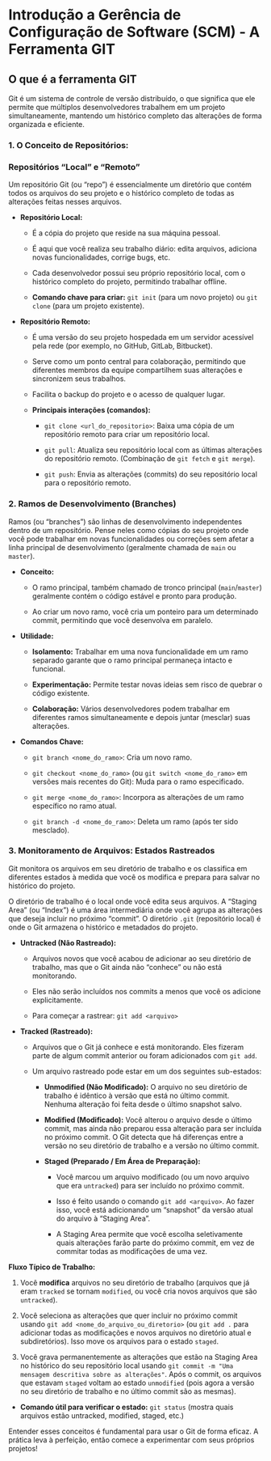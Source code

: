 # Introdução a Gerência de Configuração de Software (SCM) - A Ferramenta GIT

## O que é a ferramenta GIT

Git é um sistema de controle de versão distribuído, o que significa que ele permite que múltiplos desenvolvedores trabalhem em um projeto simultaneamente, mantendo um histórico completo das alterações de forma organizada e eficiente.

### **1. O Conceito de Repositórios:** 

### **Repositórios "Local" e  "Remoto"**

Um repositório Git (ou "repo") é essencialmente um diretório que contém todos os arquivos do seu projeto e o histórico completo de todas as alterações feitas nesses arquivos.

-   **Repositório Local:**

    -   É a cópia do projeto que reside na sua máquina pessoal.

    -   É aqui que você realiza seu trabalho diário: edita arquivos, adiciona novas funcionalidades, corrige bugs, etc.

    -   Cada desenvolvedor possui seu próprio repositório local, com o histórico completo do projeto, permitindo trabalhar offline.

    -   **Comando chave para criar:** `git init` (para um novo projeto) ou `git clone` (para um projeto existente).

-   **Repositório Remoto:**

    -   É uma versão do seu projeto hospedada em um servidor acessível pela rede (por exemplo, no GitHub, GitLab, Bitbucket).

    -   Serve como um ponto central para colaboração, permitindo que diferentes membros da equipe compartilhem suas alterações e sincronizem seus trabalhos.

    -   Facilita o backup do projeto e o acesso de qualquer lugar.

    -   **Principais interações (comandos):**

        -   `git clone <url_do_repositorio>`: Baixa uma cópia de um repositório remoto para criar um repositório local.

        -   `git pull`: Atualiza seu repositório local com as últimas alterações do repositório remoto. (Combinação de `git fetch` e `git merge`).

        -   `git push`: Envia as alterações (commits) do seu repositório local para o repositório remoto.

### **2. Ramos de Desenvolvimento (Branches)**

Ramos (ou "branches") são linhas de desenvolvimento independentes dentro de um repositório. Pense neles como cópias do seu projeto onde você pode trabalhar em novas funcionalidades ou correções sem afetar a linha principal de desenvolvimento (geralmente chamada de `main` ou `master`).

-   **Conceito:**

    -   O ramo principal, também chamado de tronco principal (`main`/`master`) geralmente contém o código estável e pronto para produção.

    -   Ao criar um novo ramo, você cria um ponteiro para um determinado commit, permitindo que você desenvolva em paralelo.

-   **Utilidade:**

    -   **Isolamento:** Trabalhar em uma nova funcionalidade em um ramo separado garante que o ramo principal permaneça intacto e funcional.

    -   **Experimentação:** Permite testar novas ideias sem risco de quebrar o código existente.

    -   **Colaboração:** Vários desenvolvedores podem trabalhar em diferentes ramos simultaneamente e depois juntar (mesclar) suas alterações.

-   **Comandos Chave:**

    -   `git branch <nome_do_ramo>`: Cria um novo ramo.

    -   `git checkout <nome_do_ramo>` (ou `git switch <nome_do_ramo>` em versões mais recentes do Git): Muda para o ramo especificado.

    -   `git merge <nome_do_ramo>`: Incorpora as alterações de um ramo específico no ramo atual.

    -   `git branch -d <nome_do_ramo>`: Deleta um ramo (após ter sido mesclado).

### **3. Monitoramento de Arquivos: Estados Rastreados**

Git monitora os arquivos em seu diretório de trabalho e os classifica em diferentes estados à medida que você os modifica e prepara para salvar no histórico do projeto.

O diretório de trabalho é o local onde você edita seus arquivos. A "Staging Area" (ou "Index") é uma área intermediária onde você agrupa as alterações que deseja incluir no próximo "commit". O diretório `.git` (repositório local) é onde o Git armazena o histórico e metadados do projeto.

-   **Untracked (Não Rastreado):**

    -   Arquivos novos que você acabou de adicionar ao seu diretório de trabalho, mas que o Git ainda não "conhece" ou não está monitorando.

    -   Eles não serão incluídos nos commits a menos que você os adicione explicitamente.

    -   Para começar a rastrear: `git add <arquivo>`

-   **Tracked (Rastreado):**

    -   Arquivos que o Git já conhece e está monitorando. Eles fizeram parte de algum commit anterior ou foram adicionados com `git add`.

    -   Um arquivo rastreado pode estar em um dos seguintes sub-estados:

        -   **Unmodified (Não Modificado):** O arquivo no seu diretório de trabalho é idêntico à versão que está no último commit. Nenhuma alteração foi feita desde o último snapshot salvo.

        -   **Modified (Modificado):** Você alterou o arquivo desde o último commit, mas ainda não preparou essa alteração para ser incluída no próximo commit. O Git detecta que há diferenças entre a versão no seu diretório de trabalho e a versão no último commit.

        -   **Staged (Preparado / Em Área de Preparação):**

            -   Você marcou um arquivo modificado (ou um novo arquivo que era `untracked`) para ser incluído no próximo commit.

            -   Isso é feito usando o comando `git add <arquivo>`. Ao fazer isso, você está adicionando um "snapshot" da versão atual do arquivo à "Staging Area".

            -   A Staging Area permite que você escolha seletivamente quais alterações farão parte do próximo commit, em vez de commitar todas as modificações de uma vez.

**Fluxo Típico de Trabalho:**

1.  Você **modifica** arquivos no seu diretório de trabalho (arquivos que já eram `tracked` se tornam `modified`, ou você cria novos arquivos que são `untracked`).

2.  Você seleciona as alterações que quer incluir no próximo commit usando `git add <nome_do_arquivo_ou_diretorio>` (ou `git add .` para adicionar todas as modificações e novos arquivos no diretório atual e subdiretórios). Isso move os arquivos para o estado `staged`.

3.  Você grava permanentemente as alterações que estão na Staging Area no histórico do seu repositório local usando `git commit -m "Uma mensagem descritiva sobre as alterações"`. Após o commit, os arquivos que estavam `staged` voltam ao estado `unmodified` (pois agora a versão no seu diretório de trabalho e no último commit são as mesmas).

-   **Comando útil para verificar o estado:** `git status` (mostra quais arquivos estão untracked, modified, staged, etc.)

Entender esses conceitos é fundamental para usar o Git de forma eficaz. A prática leva à perfeição, então comece a experimentar com seus próprios projetos!
